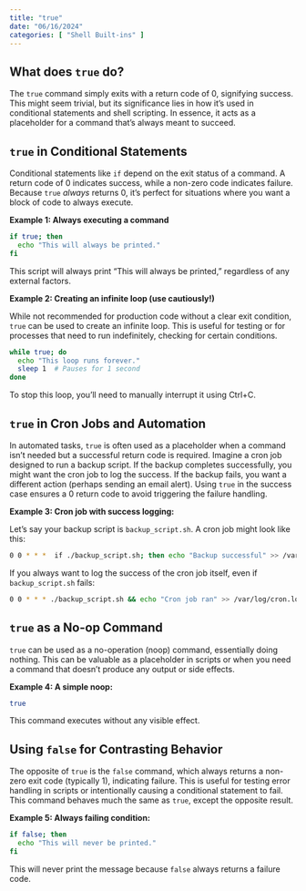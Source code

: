 ```yaml
---
title: "true"
date: "06/16/2024"
categories: [ "Shell Built-ins" ]
---
```

## What does `true` do?

The `true` command simply exits with a return code of 0, signifying success.  This might seem trivial, but its significance lies in how it's used in conditional statements and shell scripting.  In essence, it acts as a placeholder for a command that's always meant to succeed.

##  `true` in Conditional Statements

Conditional statements like `if` depend on the exit status of a command. A return code of 0 indicates success, while a non-zero code indicates failure. Because `true` *always* returns 0, it's perfect for situations where you want a block of code to always execute.

**Example 1: Always executing a command**

```bash
if true; then
  echo "This will always be printed."
fi
```

This script will always print "This will always be printed," regardless of any external factors.


**Example 2:  Creating an infinite loop (use cautiously!)**

While not recommended for production code without a clear exit condition,  `true` can be used to create an infinite loop.  This is useful for testing or for processes that need to run indefinitely, checking for certain conditions.

```bash
while true; do
  echo "This loop runs forever."
  sleep 1  # Pauses for 1 second
done
```

To stop this loop, you'll need to manually interrupt it using Ctrl+C.



##  `true` in Cron Jobs and Automation

In automated tasks, `true` is often used as a placeholder when a command isn't needed but a successful return code is required.  Imagine a cron job designed to run a backup script.  If the backup completes successfully, you might want the cron job to log the success. If the backup fails, you want a different action (perhaps sending an email alert). Using `true` in the success case ensures a 0 return code to avoid triggering the failure handling.


**Example 3:  Cron job with success logging:**

Let's say your backup script is `backup_script.sh`.  A cron job might look like this:

```bash
0 0 * * *  if ./backup_script.sh; then echo "Backup successful" >> /var/log/backup.log; else echo "Backup failed!" >> /var/log/backup.log; fi
```

If you always want to log the success of the cron job itself, even if `backup_script.sh`  fails:

```bash
0 0 * * * ./backup_script.sh && echo "Cron job ran" >> /var/log/cron.log || (echo "Backup failed!"; echo "Cron job ran with error" >> /var/log/cron.log)
```


##  `true` as a No-op Command

`true` can be used as a no-operation (noop) command, essentially doing nothing.  This can be valuable as a placeholder in scripts or when you need a command that doesn't produce any output or side effects.


**Example 4:  A simple noop:**

```bash
true
```

This command executes without any visible effect.


##  Using `false` for Contrasting Behavior

The opposite of `true` is the `false` command, which always returns a non-zero exit code (typically 1), indicating failure.  This is useful for testing error handling in scripts or intentionally causing a conditional statement to fail.  This command behaves much the same as `true`, except the opposite result.


**Example 5:  Always failing condition:**

```bash
if false; then
  echo "This will never be printed."
fi
```

This will never print the message because `false` always returns a failure code.




